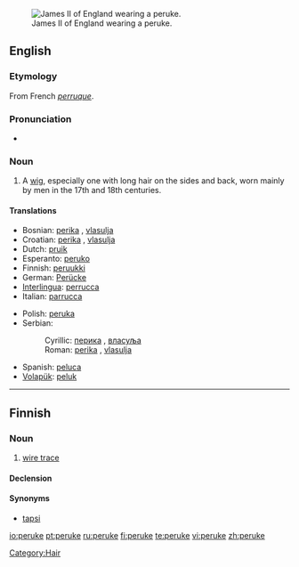 [[Image:James_II_of_England.jpg|thumb|right|James II of England wearing a peruke.]]
==English==

===Etymology===
From French ''[[perruque]]''.

===Pronunciation===
* {{IPA|/pəˈru:k/}}

===Noun===
{{en-noun}}

# A [[wig]], especially one with long hair on the sides and back, worn mainly by men in the 17th and 18th centuries.

====Translations====
{{trans-top|wig}}
* Bosnian: [[perika]] {{f}}, [[vlasulja]] {{f}}
* Croatian: [[perika]] {{f}}, [[vlasulja]] {{f}}
* Dutch: [[pruik]]
* Esperanto: [[peruko]]
* Finnish: [[peruukki]]
* German: [[Perücke]] {{f}}
* [[Interlingua]]: [[perrucca]]
* Italian: [[parrucca]]
{{trans-mid}}
* Polish: [[peruka]]
* Serbian:
*: Cyrillic: [[перика]] {{f}}, [[власуља]] {{f}}
*: Roman: [[perika]] {{f}}, [[vlasulja]] {{f}}
* Spanish: [[peluca]]
* [[Volapük]]: [[peluk]]
{{trans-bottom}}

[[Category:Hair]]

----

==Finnish==

===Noun===
{{infl|fi|noun}}

# {{fishing|lang=fi}} [[wire trace]]

====Declension====
{{fi-decl-hame|peru|k|kk}}

====Synonyms====
* [[tapsi]]

[[io:peruke]]
[[pt:peruke]]
[[ru:peruke]]
[[fi:peruke]]
[[te:peruke]]
[[vi:peruke]]
[[zh:peruke]]